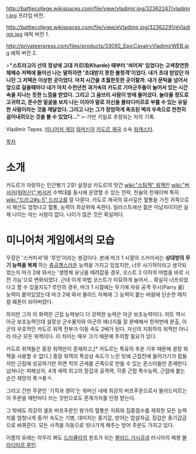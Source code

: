 http://battlecollege.wikispaces.com/file/view/vladimir.jpg/32362247/vladimir.jpg
프라임 버전.

http://battlecollege.wikispaces.com/file/view/eVladimir.jpg/32362291/eVladimir.jpg
에픽 버전 1.

http://privateerpress.com/files/products/33092_EpicCavalryVladimirWEB.jpg
에픽 버전 2.

>'''"스트라고이 산의 정상에 고대 카르데(Kharde) 때부터 '씌어져' 있었다는 고색창연한 체페슈 저택에 들어선 나는 말하자면 '초대받지 못한 불청객'이었다. 내가 초대 받았던 아니던 그 저택은 이상한 곳이었다. 마치 시간을 초월한듯한 곳이랄까. 내가 문턱을 넘어서 앞으로 걸을때마다 내가 마치 수천년전 과거속의 카도르 기마군주들이 늘어서 있는 시간 속을 지나는 듯한 느낌을 받았다. 그리고 그 움브리 사람이 방에 들어섰다. 놀라울 정도로 고귀하고, 준수한 얼굴을 보자 나는 이자야 말로 자신을 블라디미르로 부를 수 있는 유일한 사람이라는 것을 깨달았다. 그리고 나는 그가 장엄하게 축조된 벽의 우측으로 천천히 걸어내려오는 것을 볼 수 있었다…"'''
>-가빈 키일로 추정되는 자의 기록.

Vladimir Tepes. [[미니어처 게임]] [[워머신]]의 [[카도르 제국]] 소속 [[워캐스터]].

[[목차]]
= 소개 =
카도르가 자랑하는 인간병기 2호! 설정상 카도르의 맛간 [[wiki:"스팀잭" 워잭]]인 [[wiki:"버서커(워머신)" 버서커]] 수백대를 동시에 운영할 수 있는 전략, 전술의 천재이며 특히 [[wiki:"드라고#s-5" 드라고]]를 잘 다룬다. 카도르 제국의 유서깊은 혈통을 가진 귀족으로서 재산도 엄청나고 혈통, 능력이 최상위에 속한다. 일러스트에선 젊은 미남자이지만 실제 나이는 아는 사람이 없다. 나이가 많은 것은 확실하다.


= 미니어처 게임에서의 모습 =
무장은 '스커미셔'와 '루인'이라는 쌍검이다. 본래 마크 1 시절의 스커미셔는 '''상대방의 무기 능력을 복제''' 하는 [[충공깽]]스러운 능력을 가지고 있었지만, 너무 사기적이라고 생각되었는지 마크 2에 와서는 '생명체 유닛을 때려잡을 경우, 코스트 3 이하의 마법을 바로 시전 가능'으로 변화되었다. 근데 이게 마법 코스트가 미묘하게 늘어서… 확실히 너프되었다고 할 수 있을지도? 루인의 경우, 마크 1 시절에는 무기에 자유 공격 무시(Parry 룰) 능력이 붙어있었는데 마크 2에 와서 블라드 자체에 그 능력이 붙는 바람에 단순한 매지컬 웨폰이 되어버렸다.

하지만 그의 이 화력한 근접 능력보다 더 강력한 능력은 아군 보조능력이다. 피트 역시 아군 보조능력인데 설정상 군수물자와 아군의 에너지를 잘 분배해서 한꺼번에 분출, 아군의 우호적인 카도르 워잭 전부가 이동 속도 2배가 된다. 자신의 지휘하의 워잭만 아니라 아군 모든 워잭이다. 이 차이는 매우 크기 때문에 주의할 필요가 있다.

카도르 워잭들은 중장 워잭만이 존재하고,[* 카도르는 특유의 추운 기후 때문에 경장 워잭을 사용할 수 없다.] 중장 워잭의 특성상 속도가 느린 탓에 근접전에 들어가기가 힘들지만 근접에 성공하기만 하면 적의 군세를 곤죽으로 만들 수 있는 몬스터들만 존재한다. 넘쳐나는 피해상자, 4개 세력 최고의 장갑과 공격력, 각종 근접 특수능력, 근접에 붙는 순간 재앙의 폭ㅋ풍ㅋ.

그리고 간판 주문인 '기적과 경이'는 워머신 내에 최강의 버프주문으로서 블라드미르는 이 주문을 매턴마다 쓰는 것만으로도 존재가치를 인정 받는다.

그 밖에도 최강의 셀프 버프주문인 왕가의 혈통은 지휘와 집중점수를 제외한 모든 능력치를 엄청나게 증가! 속도는 기병, 데미지는 중기갑, 방어는 암살자급, 장갑은 중기갑급으로 바꿔준다. 모든 사격을 자동으로 빗나가게 해주는 방어 주문도 가지고 있다.

이름의 유래는 아무리 봐도 [[드라큘라]]의 원조가 되는 [[블라드 가시공]]과 러시아의 패왕 [[블라디미르 푸틴]].
